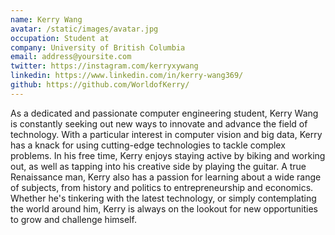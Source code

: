 ```yaml
---
name: Kerry Wang
avatar: /static/images/avatar.jpg
occupation: Student at
company: University of British Columbia
email: address@yoursite.com
twitter: https://instagram.com/kerryxywang
linkedin: https://www.linkedin.com/in/kerry-wang369/
github: https://github.com/WorldofKerry/
---
```


As a dedicated and passionate computer engineering student, Kerry Wang is constantly seeking out new ways to innovate and advance the field of technology. With a particular interest in computer vision and big data, Kerry has a knack for using cutting-edge technologies to tackle complex problems. In his free time, Kerry enjoys staying active by biking and working out, as well as tapping into his creative side by playing the guitar. A true Renaissance man, Kerry also has a passion for learning about a wide range of subjects, from history and politics to entrepreneurship and economics. Whether he's tinkering with the latest technology, or simply contemplating the world around him, Kerry is always on the lookout for new opportunities to grow and challenge himself.
